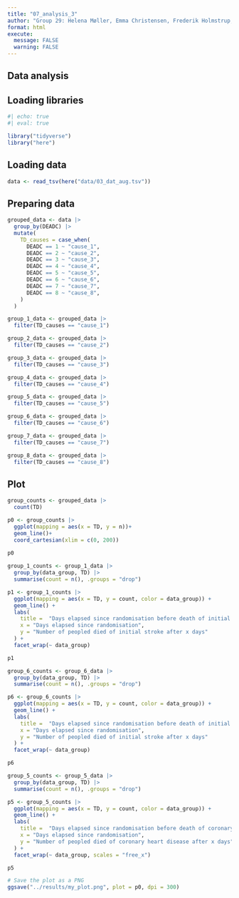 ```yaml
---
title: "07_analysis_3"
author: "Group 29: Helena Møller, Emma Christensen, Frederik Holmstrup, Casper Harreby & Laura Christiansen"
format: html
execute: 
  message: FALSE
  warning: FALSE
---
```


## Data analysis

## Loading libraries

```r
#| echo: true
#| eval: true

library("tidyverse")
library("here")
```

## Loading data

```r
data <- read_tsv(here("data/03_dat_aug.tsv"))
```

## Preparing data

```r
grouped_data <- data |>
  group_by(DEADC) |>
  mutate(
    TD_causes = case_when(
      DEADC == 1 ~ "cause_1",
      DEADC == 2 ~ "cause_2",
      DEADC == 3 ~ "cause_3",
      DEADC == 4 ~ "cause_4",
      DEADC == 5 ~ "cause_5",
      DEADC == 6 ~ "cause_6",
      DEADC == 7 ~ "cause_7",
      DEADC == 8 ~ "cause_8",
    )
  )

group_1_data <- grouped_data |> 
  filter(TD_causes == "cause_1")

group_2_data <- grouped_data |>
  filter(TD_causes == "cause_2")

group_3_data <- grouped_data |>
  filter(TD_causes == "cause_3")

group_4_data <- grouped_data |>
  filter(TD_causes == "cause_4")

group_5_data <- grouped_data |>
  filter(TD_causes == "cause_5")

group_6_data <- grouped_data |>
  filter(TD_causes == "cause_6")

group_7_data <- grouped_data |>
  filter(TD_causes == "cause_7")

group_8_data <- grouped_data |>
  filter(TD_causes == "cause_8")
```

## Plot

```r
group_counts <- grouped_data |>
  count(TD)

p0 <- group_counts |>
  ggplot(mapping = aes(x = TD, y = n))+
  geom_line()+
  coord_cartesian(xlim = c(0, 200))

p0
  
group_1_counts <- group_1_data |> 
  group_by(data_group, TD) |>
  summarise(count = n(), .groups = "drop")

p1 <- group_1_counts |> 
  ggplot(mapping = aes(x = TD, y = count, color = data_group)) + 
  geom_line() +
  labs(
    title =  "Days elapsed since randomisation before death of initial stroke",
    x = "Days elapsed since randomisation",
    y = "Number of peopled died of initial stroke after x days"
  ) +
  facet_wrap(~ data_group)

p1

group_6_counts <- group_6_data |> 
  group_by(data_group, TD) |>
  summarise(count = n(), .groups = "drop")

p6 <- group_6_counts |> 
  ggplot(mapping = aes(x = TD, y = count, color = data_group)) + 
  geom_line() +
  labs(
    title =  "Days elapsed since randomisation before death of initial stroke",
    x = "Days elapsed since randomisation",
    y = "Number of peopled died of initial stroke after x days"
  ) +
  facet_wrap(~ data_group)

p6

group_5_counts <- group_5_data |> 
  group_by(data_group, TD) |>
  summarise(count = n(), .groups = "drop")

p5 <- group_5_counts |> 
  ggplot(mapping = aes(x = TD, y = count, color = data_group)) + 
  geom_line() +
  labs(
    title =  "Days elapsed since randomisation before death of coronary heart disease",
    x = "Days elapsed since randomisation",
    y = "Number of peopled died of coronary heart disease after x days"
  ) +
  facet_wrap(~ data_group, scales = "free_x")

p5

# Save the plot as a PNG
ggsave("../results/my_plot.png", plot = p0, dpi = 300)

```
